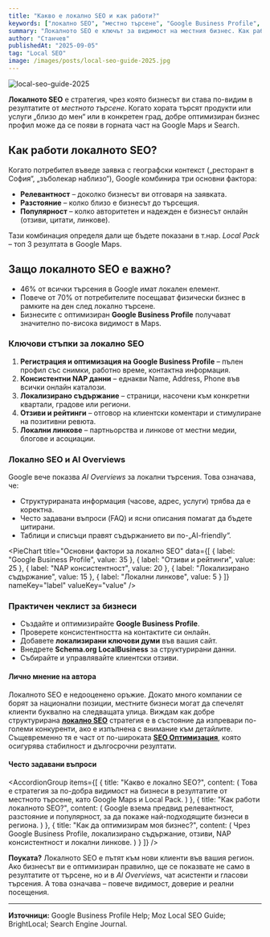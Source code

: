 ```yaml
---
title: "Какво е локално SEO и как работи?"
keywords: ["локално SEO", "местно търсене", "Google Business Profile", "Google Maps", "SEO Оптимизация", "местен бизнес", "онлайн видимост", "локален маркетинг", "ranking фактори", "Какво е локално SEO", "Какво е локално SEO и как работи?", "търсачки"]
summary: "Локалното SEO е ключът за видимост на местния бизнес. Как работи, защо е важно и какви стъпки да предприемете, за да изпреварите конкуренцията в локалните резултати?"
author: "Станчев"
publishedAt: "2025-09-05"
tag: "Local SEO"
image: /images/posts/local-seo-guide-2025.jpg
---
```


![local-seo-guide-2025](/images/posts/local-seo-guide-2025.jpg)

<strong>Локалното SEO</strong> е стратегия, чрез която бизнесът ви става по-видим в резултатите от <em>местното търсене</em>. Когато хората търсят продукти или услуги „близо до мен“ или в конкретен град, добре оптимизиран бизнес профил може да се появи в горната част на Google Maps и Search.

<Feedback
  title="Важно"
  description="За малки и средни бизнеси локалното SEO често е по-резултатно от националната SEO стратегия. Това е директен път към клиенти във вашия регион."
/>

<h2 id="kak-raboti">Как работи локалното SEO?</h2>

Когато потребител въведе заявка с географски контекст („ресторант в София“, „зъболекар наблизо“), Google комбинира три основни фактора:
- <strong>Релевантност</strong> – доколко бизнесът ви отговаря на заявката.  
- <strong>Разстояние</strong> – колко близо е бизнесът до търсещия.  
- <strong>Популярност</strong> – колко авторитетен и надежден е бизнесът онлайн (отзиви, цитати, линкове).  

Тази комбинация определя дали ще бъдете показани в т.нар. <em>Local Pack</em> – топ 3 резултата в Google Maps.

<h2 id="zashto-vajno">Защо локалното SEO е важно?</h2>

- 46% от всички търсения в Google имат локален елемент.  
- Повече от 70% от потребителите посещават физически бизнес в рамките на ден след локално търсене.  
- Бизнесите с оптимизиран <strong>Google Business Profile</strong> получават значително по-висока видимост в Maps.  

<h3 id="stupki">Ключови стъпки за локално SEO</h3>

1. **Регистрация и оптимизация на Google Business Profile** – пълен профил със снимки, работно време, контактна информация.  
2. **Консистентни NAP данни** – еднакви Name, Address, Phone във всички онлайн каталози.  
3. **Локализирано съдържание** – страници, насочени към конкретни квартали, градове или региони.  
4. **Отзиви и рейтинги** – отговор на клиентски коментари и стимулиране на позитивни ревюта.  
5. **Локални линкове** – партньорства и линкове от местни медии, блогове и асоциации.  

<h3 id="ai-overviews">Локално SEO и AI Overviews</h3>

Google вече показва <em>AI Overviews</em> за локални търсения. Това означава, че:
- Структурираната информация (часове, адрес, услуги) трябва да е коректна.  
- Често задавани въпроси (FAQ) и ясни описания помагат да бъдете цитирани.  
- Таблици и списъци правят съдържанието ви по-„AI-friendly“.  

<PieChart
  title="Основни фактори за локално SEO"
  data={[
    { label: "Google Business Profile", value: 35 },
    { label: "Отзиви и рейтинги", value: 25 },
    { label: "NAP консистентност", value: 20 },
    { label: "Локализирано съдържание", value: 15 },
    { label: "Локални линкове", value: 5 }
  ]}
  nameKey="label"
  valueKey="value"
/>

<h3 id="checklist">Практичен чеклист за бизнеси</h3>

- Създайте и оптимизирайте <strong>Google Business Profile</strong>.  
- Проверете консистентността на контактите си онлайн.  
- Добавете <strong>локализирани ключови думи</strong> във вашия сайт.  
- Внедрете <strong>Schema.org LocalBusiness</strong> за структурирани данни.  
- Събирайте и управлявайте клиентски отзиви.  

<h4 id="lichno-mnenie">Лично мнение на автора</h4>

Локалното SEO е недооценено оръжие. Докато много компании се борят за национални позиции, местните бизнеси могат да спечелят клиенти буквално на следващата улица. Виждам как добре структурирана <a href="https://stanchev.bg/seo-uslugi/lokalno-seo"><strong>локално SEO</strong></a> стратегия е в състояние да изпревари по-големи конкуренти, ако е изпълнена с внимание към детайлите. Същевременно тя е част от по-широката <a href="https://stanchev.bg/seo-uslugi/seo-optimizatsiya"><strong>SEO Оптимизация</strong></a>, която осигурява стабилност и дългосрочни резултати.

<h4 id="faq">Често задавани въпроси</h4>

<AccordionGroup
  items={[
    {
      title: "Какво е локално SEO?",
      content: (
        <Text onBackground="neutral-weak">
          Това е стратегия за по-добра видимост на бизнеси в резултатите от местното търсене, като Google Maps и Local Pack.
        </Text>
      )
    },
    {
      title: "Как работи локалното SEO?",
      content: (
        <Text onBackground="neutral-weak">
          Google взема предвид релевантност, разстояние и популярност, за да покаже най-подходящите бизнеси в региона.
        </Text>
      )
    },
    {
      title: "Как да оптимизирам моя бизнес?",
      content: (
        <Text onBackground="neutral-weak">
          Чрез Google Business Profile, локализирано съдържание, отзиви, NAP консистентност и локални линкове.
        </Text>
      )
    }
  ]}
/>

<p><strong>Поуката?</strong> Локалното SEO е пътят към нови клиенти във вашия регион. Ако бизнесът ви е оптимизиран правилно, ще се показвате не само в резултатите от търсене, но и в <em>AI Overviews</em>, чат асистенти и гласови търсения. А това означава – повече видимост, доверие и реални посещения.</p>

<hr />

<strong>Източници:</strong> Google Business Profile Help; Moz Local SEO Guide; BrightLocal; Search Engine Journal.
